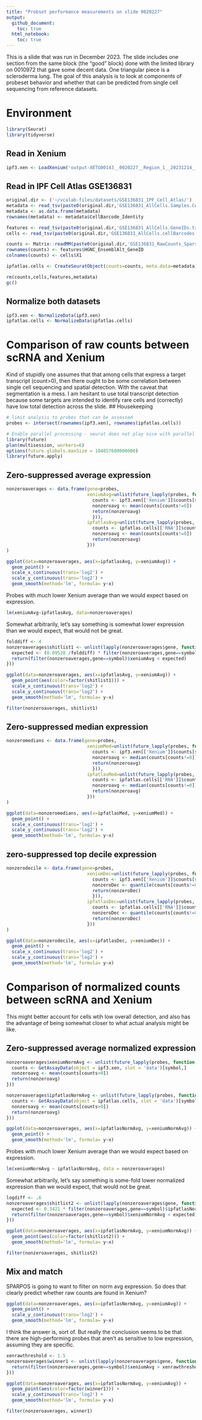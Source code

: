 ```yaml
---
title: "Probset performance measurements on slide 0020227"
output: 
  github_document:
    toc: true
  html_notebook:
    toc: true
---
```


This is a slide that was run in December 2023. The slide includes one section from the same block (the "good" block) done with the limited library on 0010972 that gave some decent data. One triangular piece is a scleroderma lung. The goal of this analysis is to look at components of probeset behavior and whether that can be predicted from single cell sequencing from reference datasets. 

# Environment
```r
library(Seurat)
library(tidyverse)
```

## Read in Xenium 
```r
ipf3.xen <- LoadXenium('output-XETG00143__0020227__Region_1__20231214__022306')
```
## Read in IPF Cell Atlas GSE136831
```r
original.dir <- ('~/vcalab-files/datasets/GSE136831_IPF_Cell_Atlas/')
metadata <- read_tsv(paste0(original.dir,'GSE136831_AllCells.Samples.CellType.MetadataTable.txt.gz'))
metadata <- as.data.frame(metadata)
rownames(metadata) <- metadata$CellBarcode_Identity

features <- read_tsv(paste0(original.dir,'GSE136831_AllCells.GeneIDs.txt.gz'))
cells <- read_tsv(paste0(original.dir,'GSE136831_AllCells.cellBarcodes.txt.gz'), col_names = F)

counts <- Matrix::readMM(paste0(original.dir,'GSE136831_RawCounts_Sparse.mtx.gz'))
rownames(counts) <- features$HGNC_EnsemblAlt_GeneID
colnames(counts) <- cells$X1
```
```r
ipfatlas.cells <- CreateSeuratObject(counts=counts, meta.data=metadata)
```
```r
rm(counts,cells,features,metadata)
gc()
```
## Normalize both datasets
```r
ipf3.xen <- NormalizeData(ipf3.xen)
ipfatlas.cells <- NormalizeData(ipfatlas.cells)
```

# Comparison of raw counts between scRNA and Xenium
Kind of stupidly one assumes that that among cells that express a target transcript (count>0), then there ought to be some correlation between single cell sequencing and spatial detection. With the caveat that segmentation is a mess. I am hesitant to use total transcript detection because some targets are intended to identify rare cells and (correctly) have low total detection across the slide.
## Housekeeping
```r
# limit analysis to probes that can be assessed
probes <- intersect(rownames(ipf3.xen), rownames(ipfatlas.cells))
```
```r
# Enable parallel processing - seurat does not play nice with parallel so all seurat processing should ideally be single-core
library(future)
plan(multisession, workers=6)
options(future.globals.maxSize = 104857600000000)
library(future.apply)
```

## Zero-suppressed average expression
```r
nonzeroaverages <- data.frame(gene=probes,
                              xeniumAvg=unlist(future_lapply(probes, function(symbol){
                                counts <- ipf3.xen[['Xenium']]$counts[symbol,]
                                nonzeroavg <- mean(counts[counts!=0])
                                return(nonzeroavg)
                                })),
                              ipfatlasAvg=unlist(future_lapply(probes, function(symbol){
                                counts <- ipfatlas.cells[['RNA']]$counts[symbol,]
                                nonzeroavg <- mean(counts[counts!=0])
                                return(nonzeroavg)
                              }))
)
```


```r
ggplot(data=nonzeroaverages, aes(x=ipfatlasAvg, y=xeniumAvg)) + 
  geom_point() +
  scale_x_continuous(trans='log2') +
  scale_y_continuous(trans='log2') +
  geom_smooth(method='lm', formula= y~x)
```
Probes with much lower Xenium average than we would expect based on expression. 
```r
lm(xeniumAvg~ipfatlasAvg, data=nonzeroaverages)
```
Somewhat arbitrarily, let's say something is somewhat lower expression than we would expect, that would not be great.
```r
folddiff <- 4
nonzeroaverages$shitlist1 <- unlist(lapply(nonzeroaverages$gene, function(symbol){
  expected <- (0.09528 /folddiff) * filter(nonzeroaverages,gene==symbol)$ipfatlasAvg + 1
  return(filter(nonzeroaverages,gene==symbol)$xeniumAvg < expected)
}))
```
```r
ggplot(data=nonzeroaverages, aes(x=ipfatlasAvg, y=xeniumAvg)) + 
  geom_point(aes(color=factor(shitlist1))) +
  scale_x_continuous(trans='log2') +
  scale_y_continuous(trans='log2') +
  geom_smooth(method='lm', formula= y~x)
```
```r
filter(nonzeroaverages, shitlist1)
```

## Zero-suppressed median expression
```r
nonzeromedians <- data.frame(gene=probes,
                              xeniumMed=unlist(future_lapply(probes, function(symbol){
                                counts <- ipf3.xen[['Xenium']]$counts[symbol,]
                                nonzeroavg <- median(counts[counts!=0])
                                return(nonzeroavg)
                                })),
                              ipfatlasMed=unlist(future_lapply(probes, function(symbol){
                                counts <- ipfatlas.cells[['RNA']]$counts[symbol,]
                                nonzeroavg <- median(counts[counts!=0])
                                return(nonzeroavg)
                              }))
)
```

```r
ggplot(data=nonzeromedians, aes(x=ipfatlasMed, y=xeniumMed)) + 
  geom_point() +
  scale_x_continuous(trans='log2') +
  scale_y_continuous(trans='log2') +
  geom_smooth(method='lm', formula= y~x)
```
## zero-suppressed top decile expression
```r
nonzerodecile <- data.frame(gene=probes,
                              xeniumDec=unlist(future_lapply(probes, function(symbol){
                                counts <- ipf3.xen[['Xenium']]$counts[symbol,]
                                nonzeroDec <- quantile(counts[counts!=0], probs=0.9)
                                return(nonzeroDec)
                                })),
                              ipfatlasDec=unlist(future_lapply(probes, function(symbol){
                                counts <- ipfatlas.cells[['RNA']]$counts[symbol,]
                                nonzeroDec <- quantile(counts[counts!=0], probs=0.9)
                                return(nonzeroDec)
                              }))
)
```
```r
ggplot(data=nonzerodecile, aes(x=ipfatlasDec, y=xeniumDec)) + 
  geom_point() +
  scale_x_continuous(trans='log2') +
  scale_y_continuous(trans='log2') +
  geom_smooth(method='lm', formula= y~x)
```

# Comparison of normalized counts between scRNA and Xenium
This might better account for cells wtih low overall detection, and also has the advantage of being somewhat closer to what actual analysis might be like.

## Zero-suppressed average normalized expression
```r
nonzeroaverages$xeniumNormAvg <- unlist(future_lapply(probes, function(symbol){
  counts <- GetAssayData(object = ipf3.xen, slot = 'data')[symbol,]
  nonzeroavg <- mean(counts[counts>0])
  return(nonzeroavg)
}))

nonzeroaverages$ipfatlasNormAvg <- unlist(future_lapply(probes, function(symbol){
  counts <- GetAssayData(object = ipfatlas.cells, slot = 'data')[symbol,]
  nonzeroavg <- mean(counts[counts>0])
  return(nonzeroavg)
}))

```
```r
ggplot(data=nonzeroaverages, aes(x=ipfatlasNormAvg, y=xeniumNormAvg)) + 
  geom_point() +
  geom_smooth(method='lm', formula= y~x)
```
Probes with much lower Xenium average than we would expect based on expression. 
```r
lm(xeniumNormAvg ~ ipfatlasNormAvg, data = nonzeroaverages)
```
Somewhat arbitrarily, let's say something is some-fold lower normalized expression than we would expect, that would not be great.
```r
logdiff <- .6
nonzeroaverages$shitlist2 <- unlist(lapply(nonzeroaverages$gene, function(symbol){
  expected <- 0.3421 * filter(nonzeroaverages,gene==symbol)$ipfatlasNormAvg + 5.6541 - logdiff
  return(filter(nonzeroaverages,gene==symbol)$xeniumNormAvg < expected)
}))
```
```r
ggplot(data=nonzeroaverages, aes(x=ipfatlasNormAvg, y=xeniumNormAvg)) + 
  geom_point(aes(color=factor(shitlist2))) +
  geom_smooth(method='lm', formula= y~x)
```
```r
filter(nonzeroaverages, shitlist2)
```
## Mix and match
SPARPOS is going to want to filter on norm avg expression. So does that clearly predict whether raw counts are found in Xenium?
```r
ggplot(data=nonzeroaverages, aes(x=ipfatlasNormAvg, y=xeniumAvg)) + 
  geom_point() +
  scale_y_continuous(trans='log2') +
  geom_smooth(method='lm', formula= y~x)
```
I think the answer is, sort of. But really the conclusion seems to be that there are high-performing probes that aren't as sensitive to low expression, assuming they are specific. 
```r
xenrawthreshold <- 1.5
nonzeroaverages$winner1 <- unlist(lapply(nonzeroaverages$gene, function(symbol){
  return(filter(nonzeroaverages,gene==symbol)$xeniumAvg > xenrawthreshold)
}))
```
```r
ggplot(data=nonzeroaverages, aes(x=ipfatlasNormAvg, y=xeniumAvg)) + 
  geom_point(aes(color=factor(winner1))) +
  scale_y_continuous(trans='log2') +
  geom_smooth(method='lm', formula= y~x)
```
```r
filter(nonzeroaverages, winner1)
```